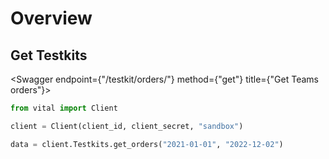 
# Overview

## Get Testkits

<Swagger endpoint={"/testkit/orders/"} method={"get"} title={"Get Teams orders"}>

```python
from vital import Client

client = Client(client_id, client_secret, "sandbox")

data = client.Testkits.get_orders("2021-01-01", "2022-12-02")
```

</Swagger>
